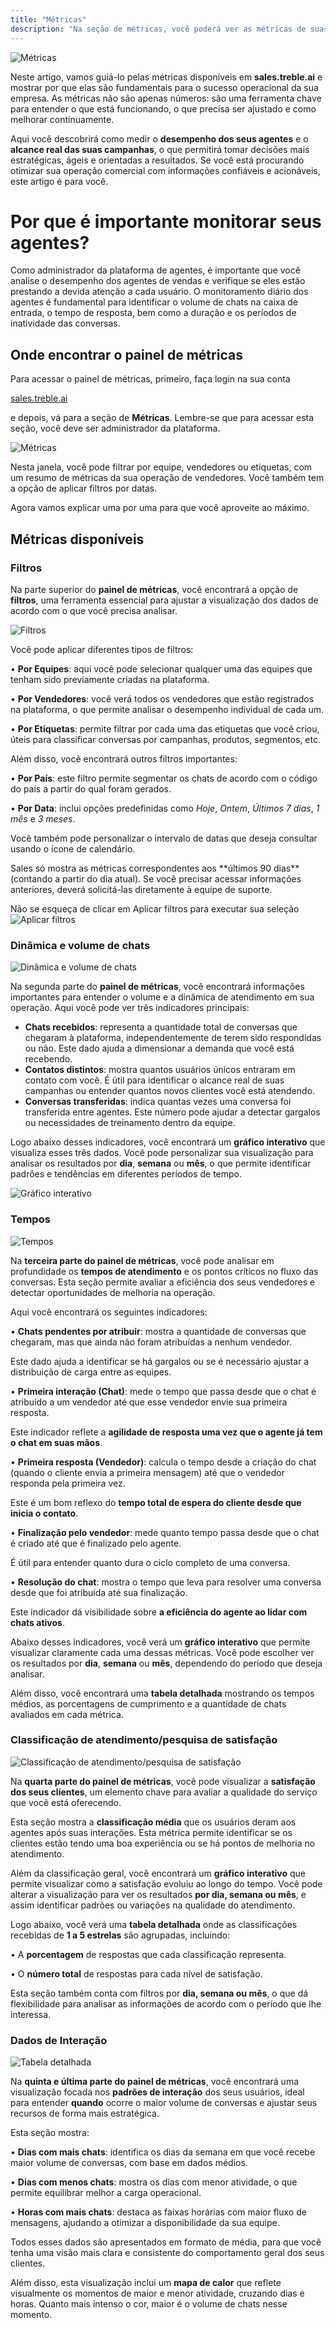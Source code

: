 ```yaml
---
title: "Métricas"
description: "Na seção de métricas, você poderá ver as métricas de suas conversas, agentes e grupos. Isso ajudará você a entender o estado de sua operação com maior detalhe."
---
```


<img src="/images/agent-metrics-1.png" alt="Métricas" />

Neste artigo, vamos guiá-lo pelas métricas disponíveis em **sales.treble.ai** e mostrar por que elas são fundamentais para o sucesso operacional da sua empresa. As métricas não são apenas números: são uma ferramenta chave para entender o que está funcionando, o que precisa ser ajustado e como melhorar continuamente.

Aqui você descobrirá como medir o **desempenho dos seus agentes** e o **alcance real das suas campanhas**, o que permitirá tomar decisões mais estratégicas, ágeis e orientadas a resultados. Se você está procurando otimizar sua operação comercial com informações confiáveis e acionáveis, este artigo é para você.

# Por que é importante monitorar seus agentes?

Como administrador da plataforma de agentes, é importante que você analise o desempenho dos agentes de vendas e verifique se eles estão prestando a devida atenção a cada usuário.
O monitoramento diário dos agentes é fundamental para identificar o volume de chats na caixa de entrada, o tempo de resposta, bem como a duração e os períodos de inatividade das conversas.

## Onde encontrar o painel de métricas

Para acessar o painel de métricas, primeiro, faça login na sua conta <a class="article-link" href="https://sales.treble.ai"><p>sales.treble.ai</p><Icon icon="arrow-up-right-from-square" iconType="solid" /></a> e depois, vá para a seção de **Métricas**. Lembre-se que para acessar esta seção, você deve ser administrador da plataforma.

<img src="/images/agent-metrics-2.gif" alt="Métricas" />

Nesta janela, você pode filtrar por equipe, vendedores ou etiquetas, com um resumo de métricas da sua operação de vendedores. Você também tem a opção de aplicar filtros por datas.

Agora vamos explicar uma por uma para que você aproveite ao máximo.

## Métricas disponíveis

### Filtros

Na parte superior do **painel de métricas**, você encontrará a opção de **filtros**, uma ferramenta essencial para ajustar a visualização dos dados de acordo com o que você precisa analisar.

<img src="/images/agent-metrics-3.png" alt="Filtros" />

Você pode aplicar diferentes tipos de filtros:

• **Por Equipes**: aqui você pode selecionar qualquer uma das equipes que tenham sido previamente criadas na plataforma.

• **Por Vendedores**: você verá todos os vendedores que estão registrados na plataforma, o que permite analisar o desempenho individual de cada um.

• **Por Etiquetas**: permite filtrar por cada uma das etiquetas que você criou, úteis para classificar conversas por campanhas, produtos, segmentos, etc.

Além disso, você encontrará outros filtros importantes:

• **Por País**: este filtro permite segmentar os chats de acordo com o código do país a partir do qual foram gerados.

• **Por Data**: inclui opções predefinidas como *Hoje*, *Ontem*, *Últimos 7 dias*, *1 mês* e *3 meses*.

Você também pode personalizar o intervalo de datas que deseja consultar usando o ícone de calendário.

<Tip>
Sales só mostra as métricas correspondentes aos **últimos 90 dias** (contando a partir do dia atual). Se você precisar acessar informações anteriores, deverá solicitá-las diretamente à equipe de suporte.

Não se esqueça de clicar em Aplicar filtros para executar sua seleção
<img src="/images/agent-metrics-4.png" alt="Aplicar filtros" />
</Tip>

### Dinâmica e volume de chats

<img src="/images/agent-metrics-5.png" alt="Dinâmica e volume de chats" />

Na segunda parte do **painel de métricas**, você encontrará informações importantes para entender o volume e a dinâmica de atendimento em sua operação. Aqui você pode ver três indicadores principais:

- **Chats recebidos**: representa a quantidade total de conversas que chegaram à plataforma, independentemente de terem sido respondidas ou não. Este dado ajuda a dimensionar a demanda que você está recebendo.
- **Contatos distintos**: mostra quantos usuários únicos entraram em contato com você. É útil para identificar o alcance real de suas campanhas ou entender quantos novos clientes você está atendendo.
- **Conversas transferidas**: indica quantas vezes uma conversa foi transferida entre agentes. Este número pode ajudar a detectar gargalos ou necessidades de treinamento dentro da equipe.

Logo abaixo desses indicadores, você encontrará um **gráfico interativo** que visualiza esses três dados. Você pode personalizar sua visualização para analisar os resultados por **dia**, **semana** ou **mês**, o que permite identificar padrões e tendências em diferentes períodos de tempo.

<img src="/images/agent-metrics-6.png" alt="Gráfico interativo" />

### Tempos

<img src="/images/agent-metrics-7.gif" alt="Tempos" />

Na **terceira parte do painel de métricas**, você pode analisar em profundidade os **tempos de atendimento** e os pontos críticos no fluxo das conversas. Esta seção permite avaliar a eficiência dos seus vendedores e detectar oportunidades de melhoria na operação.

Aqui você encontrará os seguintes indicadores:

• **Chats pendentes por atribuir**: mostra a quantidade de conversas que chegaram, mas que ainda não foram atribuídas a nenhum vendedor.

Este dado ajuda a identificar se há gargalos ou se é necessário ajustar a distribuição de carga entre as equipes.

• **Primeira interação (Chat)**: mede o tempo que passa desde que o chat é atribuído a um vendedor até que esse vendedor envie sua primeira resposta.

Este indicador reflete a **agilidade de resposta uma vez que o agente já tem o chat em suas mãos**.

• **Primeira resposta (Vendedor)**: calcula o tempo desde a criação do chat (quando o cliente envia a primeira mensagem) até que o vendedor responda pela primeira vez.

Este é um bom reflexo do **tempo total de espera do cliente desde que inicia o contato**.

• **Finalização pelo vendedor**: mede quanto tempo passa desde que o chat é criado até que é finalizado pelo agente.

É útil para entender quanto dura o ciclo completo de uma conversa.

• **Resolução do chat**: mostra o tempo que leva para resolver uma conversa desde que foi atribuída até sua finalização.

Este indicador dá visibilidade sobre **a eficiência do agente ao lidar com chats ativos**.

Abaixo desses indicadores, você verá um **gráfico interativo** que permite visualizar claramente cada uma dessas métricas. Você pode escolher ver os resultados por **dia**, **semana** ou **mês**, dependendo do período que deseja analisar.

Além disso, você encontrará uma **tabela detalhada** mostrando os tempos médios, as porcentagens de cumprimento e a quantidade de chats avaliados em cada métrica.

### Classificação de atendimento/pesquisa de satisfação

<img src="/images/agent-metrics-8.png" alt="Classificação de atendimento/pesquisa de satisfação" />

Na **quarta parte do painel de métricas**, você pode visualizar a **satisfação dos seus clientes**, um elemento chave para avaliar a qualidade do serviço que você está oferecendo.

Esta seção mostra a **classificação média** que os usuários deram aos agentes após suas interações. Esta métrica permite identificar se os clientes estão tendo uma boa experiência ou se há pontos de melhoria no atendimento.

Além da classificação geral, você encontrará um **gráfico interativo** que permite visualizar como a satisfação evoluiu ao longo do tempo. Você pode alterar a visualização para ver os resultados **por dia, semana ou mês**, e assim identificar padrões ou variações na qualidade do atendimento.

Logo abaixo, você verá uma **tabela detalhada** onde as classificações recebidas de **1 a 5 estrelas** são agrupadas, incluindo:

• A **porcentagem** de respostas que cada classificação representa.

• O **número total** de respostas para cada nível de satisfação.

Esta seção também conta com filtros por **dia, semana ou mês**, o que dá flexibilidade para analisar as informações de acordo com o período que lhe interessa.

### Dados de Interação

<img src="/images/agent-metrics-9.png" alt="Tabela detalhada" />

Na **quinta e última parte do painel de métricas**, você encontrará uma visualização focada nos **padrões de interação** dos seus usuários, ideal para entender **quando** ocorre o maior volume de conversas e ajustar seus recursos de forma mais estratégica.

Esta seção mostra:

• **Dias com mais chats**: identifica os dias da semana em que você recebe maior volume de conversas, com base em dados médios.

• **Dias com menos chats**: mostra os dias com menor atividade, o que permite equilibrar melhor a carga operacional.

• **Horas com mais chats**: destaca as faixas horárias com maior fluxo de mensagens, ajudando a otimizar a disponibilidade da sua equipe.

Todos esses dados são apresentados em formato de média, para que você tenha uma visão mais clara e consistente do comportamento geral dos seus clientes.

Além disso, esta visualização inclui um **mapa de calor** que reflete visualmente os momentos de maior e menor atividade, cruzando dias e horas. Quanto mais intenso o cor, maior é o volume de chats nesse momento. 